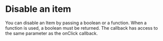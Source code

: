 
# Disable an item

You can disable an Item by passing a boolean or a function. 
When a function is used, a boolean must be returned. The callback has access to the same parameter as the onClick callback.

<Playground code={disabledItem}/>

